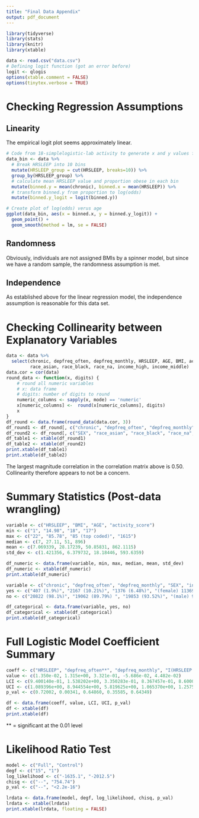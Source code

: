 ```yaml
---
title: "Final Data Appendix"
output: pdf_document
---
```


```r
library(tidyverse)
library(stats)
library(knitr)
library(xtable)

data <- read.csv("data.csv")
# Defining logit function (got an error before)
logit <- qlogis
options(xtable.comment = FALSE)
options(tinytex.verbose = TRUE)
```

# Checking Regression Assumptions

## Linearity

The empirical logit plot seems approximately linear.

```r
# Code from 18-simplelogistic-lab activity to generate x and y values for plot to check for linearity
data_bin <- data %>%
  # Break HRSLEEP into 10 bins
  mutate(HRSLEEP_group = cut(HRSLEEP, breaks=10)) %>% 
  group_by(HRSLEEP_group) %>%
  # calculate mean HRSLEEP value and proportion obese in each bin
  mutate(binned.y = mean(chronic), binned.x = mean(HRSLEEP)) %>% 
  # transform binned.y from proportion to log(odds)
  mutate(binned.y_logit = logit(binned.y))

# Create plot of log(odds) verus age
ggplot(data_bin, aes(x = binned.x, y = binned.y_logit)) +
  geom_point() + 
  geom_smooth(method = lm, se = FALSE)
```

## Randomness

Obviously, individuals are not assigned BMIs by a spinner model, but since we have a random sample, the randomness assumption is met.

## Independence

As established above for the linear regression model, the independence assumption is reasonable for this data set.

\newpage

# Checking Collinearity between Explanatory Variables

```r
data <- data %>% 
  select(chronic, depfreq_often, depfreq_monthly, HRSLEEP, AGE, BMI, activity_score, SEX,
         race_asian, race_black, race_na, income_high, income_middle)
data.cor = cor(data)
round_data <- function(x, digits) {
    # round all numeric variables
    # x: data frame 
    # digits: number of digits to round
    numeric_columns <- sapply(x, mode) == 'numeric'
    x[numeric_columns] <-  round(x[numeric_columns], digits)
    x
}
df_round <- data.frame(round_data(data.cor, 3))
df_round1 <- df_round[, c("chronic", "depfreq_often", "depfreq_monthly", "HRSLEEP", "AGE", "BMI", "activity_score")]
df_round2 <- df_round[, c("SEX", "race_asian", "race_black", "race_na", "income_high", "income_middle")]
df_table1 <- xtable(df_round1)
df_table2 <- xtable(df_round2)
print.xtable(df_table1)
print.xtable(df_table2)
```

The largest magnitude correlation in the correlation matrix above is 0.50. Collinearity therefore appears to not be a concern.

\newpage

# Summary Statistics (Post-data wrangling)

```r
variable <- c("HRSLEEP", "BMI", "AGE", "activity_score")
min <- c("1", "14.98", "18", "17")
max <- c("22", "85.78", "85 (top coded)", "1615")
median <- c(7, 27.11, 51, 896)
mean <- c(7.069339, 28.17239, 50.85831, 862.1115)
std_dev <- c(1.421356, 6.379732, 18.18446, 593.6359)

df_numeric <- data.frame(variable, min, max, median, mean, std_dev)
df_numeric <- xtable(df_numeric)
print.xtable(df_numeric)
```

```r
variable <- c("chronic", "depfreq_often", "depfreq_monthly", "SEX", "income_high", "income_middle", "race_black", "race_asian", "race_na")
yes <- c("407 (1.9%)", "2167 (10.21%)", "1376 (6.48%)", "(female) 11369 (53.6%)", "8181 (38.54%)", "6073 (28.61%)", "2542 (11.97%)", "1169 (5.51%)", "303 (1.43%)")
no <- c("20822 (98.1%)", "19062 (89.79%) ", "19853 (93.52%)", "(male) 9860 (46.4%)", "13048 (61.46%)", "15156 (71.39%)", "18687 (88.03%)", "20060 (94.49%)", "20926 (98.57%)")

df_categorical <- data.frame(variable, yes, no)
df_categorical <- xtable(df_categorical)
print.xtable(df_categorical)
```

# Full Logistic Model Coefficient Summary

```r
coeff <- c("HRSLEEP", "depfreq_often**", "depfreq_monthly", "I(HRSLEEP * depfreq_often)", "I(HRSLEEP * depfreq_monthly)")
value <- c(1.350e-02, 1.315e+00, 3.321e-01, -5.686e-02, 4.482e-02)
LCI <- c(9.400140e-01, 1.538202e+00, 3.350283e-01, 8.367457e-01, 8.600010e-01)
UCI <- c(1.089396e+00, 8.944554e+00, 5.819625e+00, 1.065370e+00, 1.257594e+00)
p_val <- c(0.72002, 0.00341, 0.64860, 0.35585, 0.64349)

df <- data.frame(coeff, value, LCI, UCI, p_val)
df <- xtable(df)
print.xtable(df)
```

** = significant at the 0.01 level

# Likelihood Ratio Test

```r
model <- c("Full", "Control")
degf <- c("15", "1")
log_likelihood <- c("-1635.1", "-2012.5")
chisq <- c("--", "754.74")
p_val <- c("--", "<2.2e-16")

lrdata <- data.frame(model, degf, log_likelihood, chisq, p_val)
lrdata <- xtable(lrdata)
print.xtable(lrdata, floating = FALSE)
```
